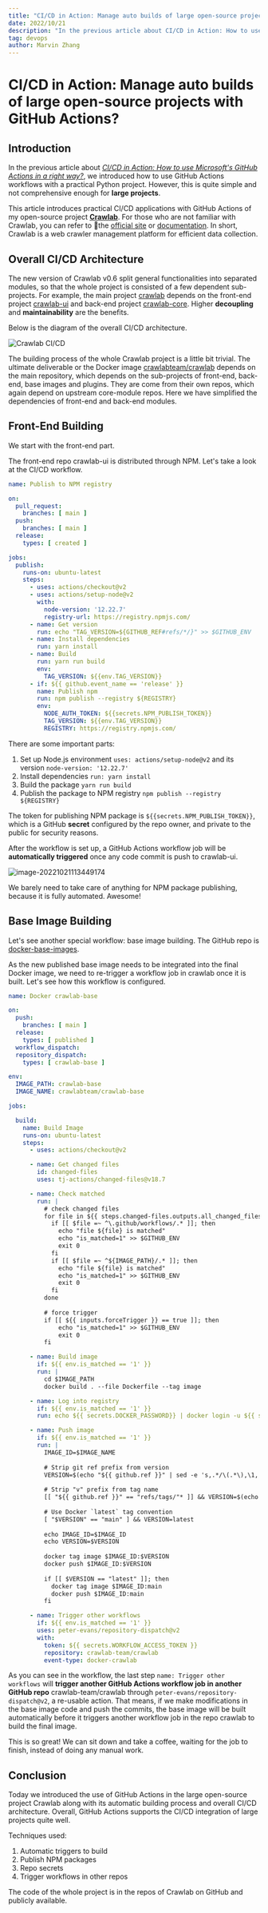 ```yaml
---
title: "CI/CD in Action: Manage auto builds of large open-source projects with GitHub Actions?"
date: 2022/10/21
description: "In the previous article about CI/CD in Action: How to use Microsoft's GitHub Actions in a right way?, we introduced h..."
tag: devops
author: Marvin Zhang
---
```


# CI/CD in Action: Manage auto builds of large open-source projects with GitHub Actions?

## Introduction

In the previous article about *[CI/CD in Action: How to use Microsoft's GitHub Actions in a right way?](https://dev.to/tikazyq/cicd-in-action-how-to-use-microsofts-github-actions-in-a-right-way-4g89)*, we introduced how to use GitHub Actions workflows with a practical Python project. However, this is quite simple and not comprehensive enough for **large projects**. 

This article introduces practical CI/CD applications with GitHub Actions of my open-source project **[Crawlab](https://github.com/crawlab-team/crawlab)**. For those who are not familiar with Crawlab, you can refer to the [official site](https://www.crawlab.cn) or [documentation](https://docs.crawlab.cn). In short, Crawlab is a web crawler management platform for efficient data collection.

## Overall CI/CD Architecture

The new version of Crawlab v0.6 split general functionalities into separated modules, so that the whole project is consisted of a few dependent sub-projects. For example, the main project [crawlab](https://github.com/crawlab-team/crawlab) depends on the front-end project [crawlab-ui](https://github.com/crawlab-team/crawlab-ui) and back-end project [crawlab-core](https://github.com/crawlab-team/crawlab-core). Higher **decoupling** and **maintainability** are the benefits.

Below is the diagram of the overall CI/CD architecture.

![Crawlab CI/CD](https://codao.crawlab.cn/images/2022-10-21-025257.png)

The building process of the whole Crawlab project is a little bit trivial. The ultimate deliverable or the Docker image [crawlabteam/crawlab](https://hub.docker.com/crawlabteam/crawlab) depends on the main repository, which depends on the sub-projects of front-end, back-end, base images and plugins. They are come from their own repos, which again depend on upstream core-module repos. Here we have simplified the dependencies of front-end and back-end modules. 

## Front-End Building

We start with the front-end part.

The front-end repo crawlab-ui is distributed through NPM. Let's take a look at the CI/CD workflow.

```yaml
name: Publish to NPM registry

on:
  pull_request:
    branches: [ main ]
  push:
    branches: [ main ]
  release:
    types: [ created ]

jobs:
  publish:
    runs-on: ubuntu-latest
    steps:
      - uses: actions/checkout@v2
      - uses: actions/setup-node@v2
        with:
          node-version: '12.22.7'
          registry-url: https://registry.npmjs.com/
      - name: Get version
        run: echo "TAG_VERSION=${GITHUB_REF#refs/*/}" >> $GITHUB_ENV
      - name: Install dependencies
        run: yarn install
      - name: Build
        run: yarn run build
        env:
          TAG_VERSION: ${{env.TAG_VERSION}}
      - if: ${{ github.event_name == 'release' }}
        name: Publish npm
        run: npm publish --registry ${REGISTRY}
        env:
          NODE_AUTH_TOKEN: ${{secrets.NPM_PUBLISH_TOKEN}}
          TAG_VERSION: ${{env.TAG_VERSION}}
          REGISTRY: https://registry.npmjs.com/
```

There are some important parts:

1. Set up Node.js environment `uses: actions/setup-node@v2` and its version `node-version: '12.22.7'`
2. Install dependencies `run: yarn install`
3. Build the package `yarn run build`
4. Publish the package to NPM registry `npm publish --registry ${REGISTRY}`

The token for publishing NPM package is  `${{secrets.NPM_PUBLISH_TOKEN}}`, which is a GitHub **secret** configured by the repo owner, and private to the public for security reasons.

After the workflow is set up, a GitHub Actions workflow job will be **automatically triggered** once any code commit is push to crawlab-ui.

![image-20221021113449174](https://codao.crawlab.cn/images/2022-10-21-033449.png)

We barely need to take care of anything for NPM package publishing, because it is fully automated. Awesome!

## Base Image Building

Let's see another special workflow: base image building. The GitHub repo is [docker-base-images](https://github.com/crawlab-team/docker-base-images).

As the new published base image needs to be integrated into the final Docker image, we need to re-trigger a workflow job in crawlab once it is built. Let's see how this workflow is configured.

```yaml
name: Docker crawlab-base

on:
  push:
    branches: [ main ]
  release:
    types: [ published ]
  workflow_dispatch:
  repository_dispatch:
    types: [ crawlab-base ]

env:
  IMAGE_PATH: crawlab-base
  IMAGE_NAME: crawlabteam/crawlab-base

jobs:

  build:
    name: Build Image
    runs-on: ubuntu-latest
    steps:
      - uses: actions/checkout@v2

      - name: Get changed files
        id: changed-files
        uses: tj-actions/changed-files@v18.7

      - name: Check matched
        run: |
          # check changed files
          for file in ${{ steps.changed-files.outputs.all_changed_files }}; do
            if [[ $file =~ ^\.github/workflows/.* ]]; then
              echo "file ${file} is matched"
              echo "is_matched=1" >> $GITHUB_ENV
              exit 0
            fi
            if [[ $file =~ ^${IMAGE_PATH}/.* ]]; then
              echo "file ${file} is matched"
              echo "is_matched=1" >> $GITHUB_ENV
              exit 0
            fi
          done
          
          # force trigger
          if [[ ${{ inputs.forceTrigger }} == true ]]; then
              echo "is_matched=1" >> $GITHUB_ENV
              exit 0
          fi

      - name: Build image
        if: ${{ env.is_matched == '1' }}
        run: |
          cd $IMAGE_PATH
          docker build . --file Dockerfile --tag image

      - name: Log into registry
        if: ${{ env.is_matched == '1' }}
        run: echo ${{ secrets.DOCKER_PASSWORD}} | docker login -u ${{ secrets.DOCKER_USERNAME }} --password-stdin

      - name: Push image
        if: ${{ env.is_matched == '1' }}
        run: |
          IMAGE_ID=$IMAGE_NAME
          
          # Strip git ref prefix from version
          VERSION=$(echo "${{ github.ref }}" | sed -e 's,.*/\(.*\),\1,')
          
          # Strip "v" prefix from tag name
          [[ "${{ github.ref }}" == "refs/tags/"* ]] && VERSION=$(echo $VERSION | sed -e 's/^v//')
          
          # Use Docker `latest` tag convention
          [ "$VERSION" == "main" ] && VERSION=latest
          
          echo IMAGE_ID=$IMAGE_ID
          echo VERSION=$VERSION
          
          docker tag image $IMAGE_ID:$VERSION
          docker push $IMAGE_ID:$VERSION
          
          if [[ $VERSION == "latest" ]]; then
            docker tag image $IMAGE_ID:main
            docker push $IMAGE_ID:main
          fi

      - name: Trigger other workflows
        if: ${{ env.is_matched == '1' }}
        uses: peter-evans/repository-dispatch@v2
        with:
          token: ${{ secrets.WORKFLOW_ACCESS_TOKEN }}
          repository: crawlab-team/crawlab
          event-type: docker-crawlab
```

As you can see in the workflow, the last step  `name: Trigger other workflows` will **trigger another GitHub Actions workflow job in another GitHub repo** crawlab-team/crawlab through `peter-evans/repository-dispatch@v2`, a re-usable action. That means, if we make modifications in the base image code and push the commits, the base image will be built automatically before it triggers another workflow job in the repo crawlab to build the final image.

This is so great! We can sit down and take a coffee, waiting for the job to finish, instead of doing any manual work.

## Conclusion

Today we introduced the use of GitHub Actions in the large open-source project Crawlab along with its automatic building process and overall CI/CD architecture. Overall, GitHub Actions supports the CI/CD integration of large projects quite well. 

Techniques used:

1. Automatic triggers to build
2. Publish NPM packages
3. Repo secrets
4. Trigger workflows in other repos

The code of the whole project is in the repos of Crawlab on GitHub and publicly available.
